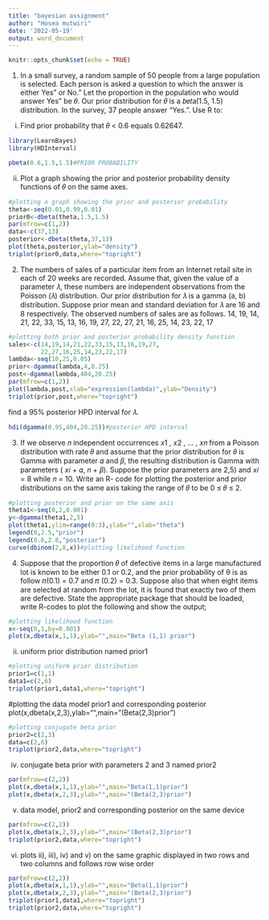 ```yaml
---
title: "bayesian assignment"
author: "Hosea mutwiri"
date: '2022-05-19'
output: word_document
---
```


```r
knitr::opts_chunk$set(echo = TRUE)
```

1. In a small survey, a random sample of 50 people from a large population is selected. 
Each person is asked a question to which the answer is either Yes" or No." Let the 
proportion in the population who would answer Yes" be 𝜃. Our prior distribution 
for 𝜃 is a 𝑏𝑒𝑡𝑎(1.5, 1.5) distribution. In the survey, 37 people answer “Yes.". 
Use R to:
i) Find prior probability that 𝜃 < 0.6 equals 0.62647.
```r
library(LearnBayes)
library(HDInterval)

pbeta(0.6,1.5,1.5)#PRIOR PROBABILITY
```
ii) Plot a graph showing the prior and posterior probability density functions of 𝜃
on the same axes.
```r
#plotting a graph showing the prior and posterior probability
theta<-seq(0.01,0.99,0.01)
prior0<-dbeta(theta,1.5,1.5)
par(mfrow=c(1,2))
data<-c(37,13)
posterior<-dbeta(theta,37,13)
plot(theta,posterior,ylab="density")
triplot(prior0,data,where="topright")
```
2. The numbers of sales of a particular item from an Internet retail site in each of 20 
weeks are recorded. Assume that, given the value of a parameter 𝜆, these numbers 
are independent observations from the Poisson (𝜆) distribution. Our prior 
distribution for 𝜆 is a gamma (a, b) distribution. Suppose prior mean and standard 
deviation for 𝜆 are 16 and 8 respectively. The observed numbers of sales are as 
follows.
14, 19, 14, 21, 22, 33, 15, 13, 16, 19, 27, 22, 27, 21, 16, 25, 14, 23, 22, 17

```r
#plotting both prior and posterior probability density function
sales<-c(14,19,14,21,22,33,15,13,16,19,27,
         22,27,16,25,14,23,22,17)
lambda<-seq(10,25,0.05)
prior<-dgamma(lambda,4,0.25)
post<-dgamma(lambda,404,20.25)
par(mfrow=c(1,2))
plot(lambda,post,xlab="expression(lambda)",ylab="Density")
triplot(prior,post,where="topright")
```

find a 95% posterior HPD interval for 𝜆.
```r
hdi(dgamma(0.95,404,20.25))#posterior HPD interval
```

3. If we observe 𝑛 independent occurrences 𝑥1
, 𝑥2
, … , 𝑥𝑛 from a Poisson distribution 
with rate 𝜃 and assume that the prior distribution for 𝜃 is Gamma with parameter 𝛼
and 𝛽, the resulting distribution is Gamma with parameters ( 𝑥𝑖 + 𝛼, 𝑛 + 𝛽). 
Suppose the prior parameters are 2,5) and 𝑥𝑖 = 8 while 𝑛 = 10. 
Write an R- code for plotting the posterior and prior distributions on the same axis 
taking the range of 𝜃 to be 0 ≤ 𝜃 ≤ 2. 

```r
#plotting posterior and prior on the same axis
theta1<-seq(0,2,0.001)
y<-dgamma(theta1,2,5)
plot(theta1,ylim=range(0:3),ylab="",xlab="theta")
legend(0,2.5,"prior")
legend(0.6,2.8,"posterior")
curve(dbinom(2,8,x))#plotting likelihood function
```
4. Suppose that the proportion 𝜃 of defective items in a large manufactured lot is 
known to be either 0.1 or 0.2, and the prior probability of θ is as follow 
 𝜋(0.1) = 0.7 and 𝜋 (0.2) = 0.3.
Suppose also that when eight items are selected at random from the lot, it is found 
that exactly two of them are defective. State the appropriate package that should be 
loaded, write R-codes to plot the following and show the output;
```r
#plotting likelihood function
x<-seq(0,1,by=0.001)
plot(x,dbeta(x,1,1),ylab="",main="Beta (1,1) prior")
```
ii) uniform prior distribution named prior1 
```r
#plotting uniform prior distribution
prior1=c(1,1)
data1=c(2,6)
triplot(prior1,data1,where="topright")
```
#plotting the data model prior1 and corresponding posterior
plot(x,dbeta(x,2,3),ylab="",main="(Beta(2,3)prior")
```r
#plotting conjugate beta prior
prior2=c(2,3)
data=c(2,6)
triplot(prior2,data,where="topright")
```
iv) conjugate beta prior with parameters 2 and 3 named prior2 
```r
par(mfrow=c(2,2))
plot(x,dbeta(x,1,1),ylab="",main="Beta(1,1)prior")
plot(x,dbeta(x,2,3),ylab="",main="(Beta(2,3)prior")
```

v) data model, prior2 and corresponding posterior on the same device
```r
par(mfrow=c(2,2))
plot(x,dbeta(x,2,3),ylab="",main="(Beta(2,3)prior")
triplot(prior2,data,where="topright")

```
vi) plots ii), iii), iv) and v) on the same graphic displayed in two rows and two 
columns and follows row wise order
```r
par(mfrow=c(2,2))
plot(x,dbeta(x,1,1),ylab="",main="Beta(1,1)prior")
plot(x,dbeta(x,2,3),ylab="",main="(Beta(2,3)prior")
triplot(prior1,data1,where="topright")
triplot(prior2,data,where="topright")
```

